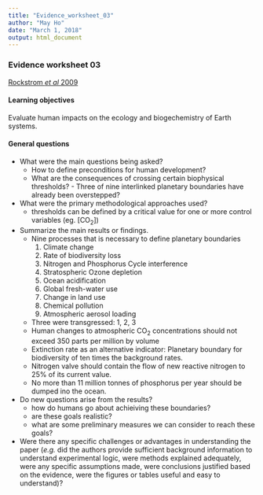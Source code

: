 ```yaml
---
title: "Evidence_worksheet_03"
author: "May Ho"
date: "March 1, 2018"
output: html_document
---
```


### Evidence worksheet 03

[Rockstrom *et al* 2009](https://www.nature.com/articles/461472a)

#### Learning objectives
Evaluate human impacts on the ecology and biogechemistry of Earth systems.  

#### General questions
* What were the main questions being asked? 
   - How to define preconditions for human development? 
   - What are the consequences of crossing certain biophysical thresholds?   - Three of nine interlinked planetary boundaries have already been overstepped? 

* What were the primary methodological approaches used?  
  - thresholds can be defined by a critical value for one or more control variables (eg. [CO~2~]) 
  
* Summarize the main results or findings.  
  - Nine processes that is necessary to define planetary boundaries 
    1. Climate change 
    2. Rate of biodiversity loss 
    3. Nitrogen and Phosphorus Cycle interference 
    4. Stratospheric Ozone depletion 
    5. Ocean acidification 
    6. Global fresh-water use
    7. Change in land use
    8. Chemical pollution 
    9. Atmospheric aerosol loading 
  - Three were transgressed: 1, 2, 3
  - Human changes to atmospheric CO~2~ concentrations should not exceed 350 parts per million by volume 
  - Extinction rate as an alternative indicator: Planetary boundary for biodiversity of ten times the background rates. 
  - Nitrogen valve should contain the flow of new reactive nitrogen to 25% of its current value. 
  - No more than 11 million tonnes of phosphorus per year should be dumped ino the ocean. 

* Do new questions arise from the results? 
  - how do humans go about achieiving these boundaries? 
  - are these goals realistic? 
  - what are some preliminary measures we can consider to reach these goals?
	
* Were there any specific challenges or advantages in understanding the paper (*e.g.* did the authors provide sufficient background information to understand experimental logic, were methods explained adequately, were any specific assumptions made, were conclusions justified based on the evidence, were the figures or tables useful and easy to understand)?  
	